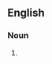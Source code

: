 {{also|polyuréthanes}}

==English==

===Noun===
{{head|en|noun form}}

# {{plural of|polyurethane|lang=en}}